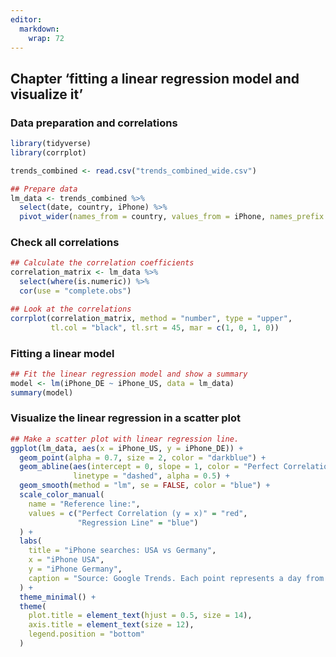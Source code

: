```yaml
---
editor: 
  markdown: 
    wrap: 72
---
```


## Chapter 'fitting a linear regression model and visualize it'

### Data preparation and correlations

```r

library(tidyverse)
library(corrplot)

trends_combined <- read.csv("trends_combined_wide.csv")

## Prepare data
lm_data <- trends_combined %>%
  select(date, country, iPhone) %>% 
  pivot_wider(names_from = country, values_from = iPhone, names_prefix = "iPhone_")

```

### Check all correlations

```r
## Calculate the correlation coefficients
correlation_matrix <- lm_data %>%
  select(where(is.numeric)) %>%
  cor(use = "complete.obs")

## Look at the correlations
corrplot(correlation_matrix, method = "number", type = "upper",
         tl.col = "black", tl.srt = 45, mar = c(1, 0, 1, 0))

```

### Fitting a linear model

```r

## Fit the linear regression model and show a summary
model <- lm(iPhone_DE ~ iPhone_US, data = lm_data)
summary(model)

```

### Visualize the linear regression in a scatter plot

```r

## Make a scatter plot with linear regression line.
ggplot(lm_data, aes(x = iPhone_US, y = iPhone_DE)) +
  geom_point(alpha = 0.7, size = 2, color = "darkblue") +
  geom_abline(aes(intercept = 0, slope = 1, color = "Perfect Correlation (y = x)"), 
              linetype = "dashed", alpha = 0.5) +
  geom_smooth(method = "lm", se = FALSE, color = "blue") +
  scale_color_manual(
    name = "Reference line:",
    values = c("Perfect Correlation (y = x)" = "red", 
               "Regression Line" = "blue")
  ) +
  labs(
    title = "iPhone searches: USA vs Germany",
    x = "iPhone USA",
    y = "iPhone Germany",
    caption = "Source: Google Trends. Each point represents a day from 2017-11-14 to 2018-06-14."
  ) +
  theme_minimal() +
  theme(
    plot.title = element_text(hjust = 0.5, size = 14),
    axis.title = element_text(size = 12),
    legend.position = "bottom"
  )

```
